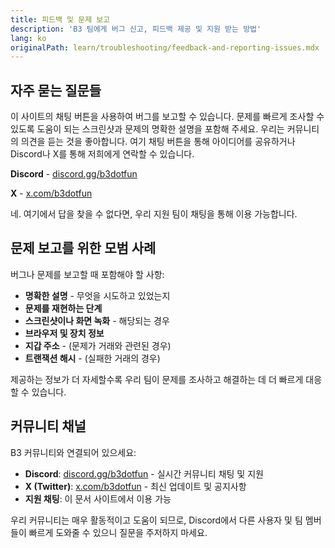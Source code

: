 ```yaml
---
title: 피드백 및 문제 보고
description: 'B3 팀에게 버그 신고, 피드백 제공 및 지원 받는 방법'
lang: ko
originalPath: learn/troubleshooting/feedback-and-reporting-issues.mdx
---
```

## 자주 묻는 질문들

<AccordionGroup>
<Accordion title="버그를 어떻게 보고할 수 있나요?">
이 사이트의 채팅 버튼을 사용하여 버그를 보고할 수 있습니다. 문제를 빠르게 조사할 수 있도록 도움이 되는 스크린샷과 문제의 명확한 설명을 포함해 주세요.
</Accordion>

<Accordion title="피드백이나 제안을 어디에 할 수 있나요?">
우리는 커뮤니티의 의견을 듣는 것을 좋아합니다. 여기 채팅 버튼을 통해 아이디어를 공유하거나 Discord나 X를 통해 저희에게 연락할 수 있습니다.

**Discord** - [discord.gg/b3dotfun](https://discord.gg/b3dotfun)

**X** - [x.com/b3dotfun](https://x.com/b3dotfun)
</Accordion>

<Accordion title="실제 사람에게 연락할 수 있나요?">
네. 여기에서 답을 찾을 수 없다면, 우리 지원 팀이 채팅을 통해 이용 가능합니다.
</Accordion>
</AccordionGroup>

## 문제 보고를 위한 모범 사례

버그나 문제를 보고할 때 포함해야 할 사항:

- **명확한 설명** - 무엇을 시도하고 있었는지
- **문제를 재현하는 단계**
- **스크린샷이나 화면 녹화** - 해당되는 경우
- **브라우저 및 장치 정보**
- **지갑 주소** - (문제가 거래와 관련된 경우)
- **트랜잭션 해시** - (실패한 거래의 경우)

<Info>
제공하는 정보가 더 자세할수록 우리 팀이 문제를 조사하고 해결하는 데 더 빠르게 대응할 수 있습니다.
</Info>

## 커뮤니티 채널

B3 커뮤니티와 연결되어 있으세요:

- **Discord**: [discord.gg/b3dotfun](https://discord.gg/b3dotfun) - 실시간 커뮤니티 채팅 및 지원
- **X (Twitter)**: [x.com/b3dotfun](https://x.com/b3dotfun) - 최신 업데이트 및 공지사항  
- **지원 채팅**: 이 문서 사이트에서 이용 가능

<Tip>
우리 커뮤니티는 매우 활동적이고 도움이 되므로, Discord에서 다른 사용자 및 팀 멤버들이 빠르게 도와줄 수 있으니 질문을 주저하지 마세요.
</Tip>
